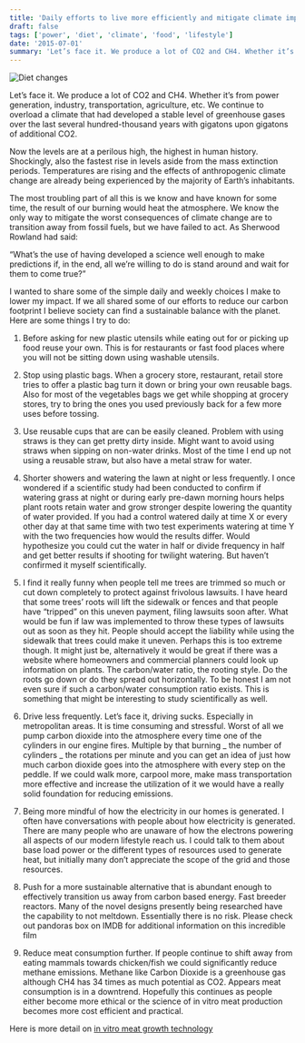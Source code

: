 ```yaml
---
title: 'Daily efforts to live more efficiently and mitigate climate impacts'
draft: false
tags: ['power', 'diet', 'climate', 'food', 'lifestyle']
date: '2015-07-01'
summary: 'Let’s face it. We produce a lot of CO2 and CH4. Whether it’s from power generation, industry, transportation, agriculture, etc. We continue to overload a climate that had developed a stable level of greenhouse gases over the last several hundred-thousand years with gigatons upon gigatons of additional greenhouse gases.'
---
```


![Diet changes](http://img.photobucket.com/albums/v450/shaun1045/img_1013_zpst22nsyf7.jpg)

Let’s face it. We produce a lot of CO2 and CH4. Whether it’s from power generation, industry, transportation, agriculture, etc. We continue to overload a climate that had developed a stable level of greenhouse gases over the last several hundred-thousand years with gigatons upon gigatons of additional CO2.

Now the levels are at a perilous high, the highest in human history. Shockingly, also the fastest rise in levels aside from the mass extinction periods. Temperatures are rising and the effects of anthropogenic climate change are already being experienced by the majority of Earth’s inhabitants.

The most troubling part of all this is we know and have known for some time, the result of our burning would heat the atmosphere. We know the only way to mitigate the worst consequences of climate change are to transition away from fossil fuels, but we have failed to act. As Sherwood Rowland had said:

“What’s the use of having developed a science well enough to make predictions if, in the end, all we’re willing to do is stand around and wait for them to come true?”

I wanted to share some of the simple daily and weekly choices I make to lower my impact. If we all shared some of our efforts to reduce our carbon footprint I believe society can find a sustainable balance with the planet. Here are some things I try to do:

1. Before asking for new plastic utensils while eating out for or picking up food reuse your own. This is for restaurants or fast food places where you will not be sitting down using washable utensils.

2. Stop using plastic bags. When a grocery store, restaurant, retail store tries to offer a plastic bag turn it down or bring your own reusable bags. Also for most of the vegetables bags we get while shopping at grocery stores, try to bring the ones you used previously back for a few more uses before tossing.

3. Use reusable cups that are can be easily cleaned. Problem with using straws is they can get pretty dirty inside. Might want to avoid using straws when sipping on non-water drinks. Most of the time I end up not using a reusable straw, but also have a metal straw for water.

4. Shorter showers and watering the lawn at night or less frequently. I once wondered if a scientific study had been conducted to confirm if watering grass at night or during early pre-dawn morning hours helps plant roots retain water and grow stronger despite lowering the quantity of water provided. If you had a control watered daily at time X or every other day at that same time with two test experiments watering at time Y with the two frequencies how would the results differ. Would hypothesize you could cut the water in half or divide frequency in half and get better results if shooting for twilight watering. But haven’t confirmed it myself scientifically.

5. I find it really funny when people tell me trees are trimmed so much or cut down completely to protect against frivolous lawsuits. I have heard that some trees’ roots will lift the sidewalk or fences and that people have “tripped” on this uneven payment, filing lawsuits soon after. What would be fun if law was implemented to throw these types of lawsuits out as soon as they hit. People should accept the liability while using the sidewalk that trees could make it uneven. Perhaps this is too extreme though. It might just be, alternatively it would be great if there was a website where homeowners and commercial planners could look up information on plants. The carbon/water ratio, the rooting style. Do the roots go down or do they spread out horizontally. To be honest I am not even sure if such a carbon/water consumption ratio exists. This is something that might be interesting to study scientifically as well.

6. Drive less frequently. Let’s face it, driving sucks. Especially in metropolitan areas. It is time consuming and stressful. Worst of all we pump carbon dioxide into the atmosphere every time one of the cylinders in our engine fires. Multiple by that burning _ the number of cylinders _ the rotations per minute and you can get an idea of just how much carbon dioxide goes into the atmosphere with every step on the peddle. If we could walk more, carpool more, make mass transportation more effective and increase the utilization of it we would have a really solid foundation for reducing emissions.

7. Being more mindful of how the electricity in our homes is generated. I often have conversations with people about how electricity is generated. There are many people who are unaware of how the electrons powering all aspects of our modern lifestyle reach us. I could talk to them about base load power or the different types of resources used to generate heat, but initially many don’t appreciate the scope of the grid and those resources.

8. Push for a more sustainable alternative that is abundant enough to effectively transition us away from carbon based energy. Fast breeder reactors. Many of the novel designs presently being researched have the capability to not meltdown. Essentially there is no risk. Please check out pandoras box on IMDB for additional information on this incredible film

9. Reduce meat consumption further. If people continue to shift away from eating mammals towards chicken/fish we could significantly reduce methane emissions. Methane like Carbon Dioxide is a greenhouse gas although CH4 has 34 times as much potential as CO2. Appears meat consumption is in a downtrend. Hopefully this continues as people either become more ethical or the science of in vitro meat production becomes more cost efficient and practical.

Here is more detail on [in vitro meat growth technology](http://www.usatoday.com/story/tech/2014/06/10/ozy-growing-meat-lab/10275955/)
